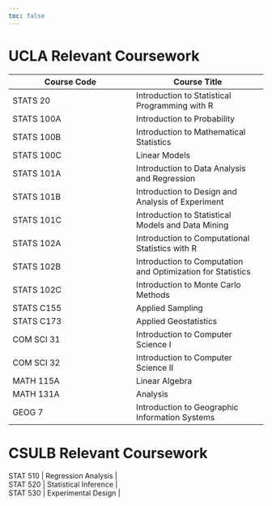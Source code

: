 ```yaml
---
toc: false
---
```

# UCLA Relevant Coursework

| Course Code | Course Title |
|-------------|--------------|
| STATS 20 | Introduction to Statistical Programming with R |
| STATS 100A | Introduction to Probability |
| STATS 100B | Introduction to Mathematical Statistics |
| STATS 100C | Linear Models |
| STATS 101A | Introduction to Data Analysis and Regression |
| STATS 101B | Introduction to Design and Analysis of Experiment |
| STATS 101C | Introduction to Statistical Models and Data Mining |
| STATS 102A | Introduction to Computational Statistics with R |
| STATS 102B | Introduction to Computation and Optimization for Statistics |
| STATS 102C | Introduction to Monte Carlo Methods |
| STATS C155 | Applied Sampling |
| STATS C173 | Applied Geostatistics |
| COM SCI 31 | Introduction to Computer Science I |
| COM SCI 32 | Introduction to Computer Science II |
| MATH 115A | Linear Algebra |
| MATH 131A | Analysis |
| GEOG 7 | Introduction to Geographic Information Systems |


# CSULB Relevant Coursework
| STAT 510 | Regression Analysis |
| STAT 520 | Statistical Inference |
| STAT 530 | Experimental Design |